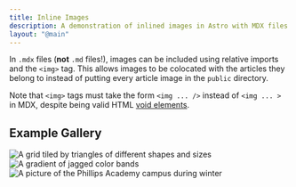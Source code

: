 ```yaml
---
title: Inline Images
description: A demonstration of inlined images in Astro with MDX files.
layout: "@main"
---
```



In `.mdx` files (**not** `.md` files!), images can be included using relative imports and the `<img>` tag. This allows images to be colocated with the articles they belong to instead of putting every article image in the `public` directory.

Note that `<img>` tags must take the form `<img ... />` instead of `<img ... >` in MDX, despite being valid HTML [void elements](https://www.w3.org/TR/2011/WD-html-markup-20110113/syntax.html#void-element).

## Example Gallery

<img src={poly} alt="A grid tiled by triangles of different shapes and sizes"/>

<img src={peaks} alt="A gradient of jagged color bands"/>

<img src={campus} alt="A picture of the Phillips Academy campus during winter"/>